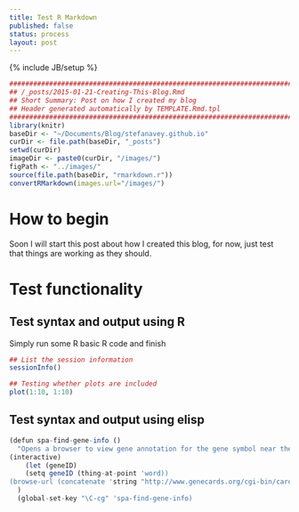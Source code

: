 ```yaml
---
title: Test R Markdown
published: false
status: process
layout: post
---    
```

{% include JB/setup %}

```r

################################################################################
## /_posts/2015-01-21-Creating-This-Blog.Rmd
## Short Summary: Post on how I created my blog
## Header generated automatically by TEMPLATE.Rmd.tpl
################################################################################
library(knitr)
baseDir <- "~/Documents/Blog/stefanavey.github.io"
curDir <- file.path(baseDir, "_posts")
setwd(curDir)
imageDir <- paste0(curDir, "/images/")
figPath <- "../images/"
source(file.path(baseDir, "rmarkdown.r"))
convertRMarkdown(images.url="/images/")

```


# How to begin
Soon I will start this post about how I created this blog, for now, just test that things are working as they should.

# Test functionality

## Test syntax and output using R

Simply run some R basic R code and finish

```r

## List the session information 
sessionInfo()

## Testing whether plots are included
plot(1:10, 1:10)

```

## Test syntax and output using elisp
```r
(defun spa-find-gene-info ()
  "Opens a browser to view gene annotation for the gene symbol near the point"
(interactive)
    (let (geneID)
    (setq geneID (thing-at-point 'word))
(browse-url (concatenate 'string "http://www.genecards.org/cgi-bin/carddisp.pl?gene=" geneID)))
  )
  (global-set-key "\C-cg" 'spa-find-gene-info)
```
